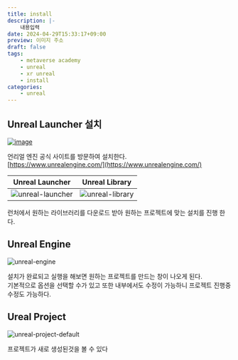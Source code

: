 ```yaml
---
title: install
description: |-
    내용입력
date: 2024-04-29T15:33:17+09:00
preview: 이미지 주소
draft: false
tags:
    - metaverse academy
    - unreal
    - xr unreal
    - install
categories:
    - unreal
---
```


## Unreal Launcher 설치

[![image](https://media.graphassets.com/resize=width:640/HfuPC0S3Tk6bQ4nDY3pR)](https://www.unrealengine.com/)

언리얼 엔진 공식 사이트를 방문하여 설치한다.\
[https://www.unrealengine.com/](https://www.unrealengine.com/)


| Unreal Launcher | Unreal Library |
| --- | --- | 
|![unreal-launcher](./assets/unreal-launcher.png) | ![unreal-library](./assets/unreal-library.png) |

런처에서 원하는 라이브러리를 다운로드 받아 원하는 프로젝트에 맞는 설치를 진행 한다.

## Unreal Engine

![unreal-engine](./assets/unreal-engine.png)

설치가 완료되고 실행을 해보면 원하는 프로젝트를 만드는 창이 나오게 된다.\
기본적으로 옵션을 선택할 수가 있고 또한 내부에서도 수정이 가능하니 프로젝트 진행중 수정도 가능하다.


## Ureal Project

![unreal-project-default](./assets/unreal-project-default.png)

프로젝트가 새로 생성된것을 볼 수 있다
